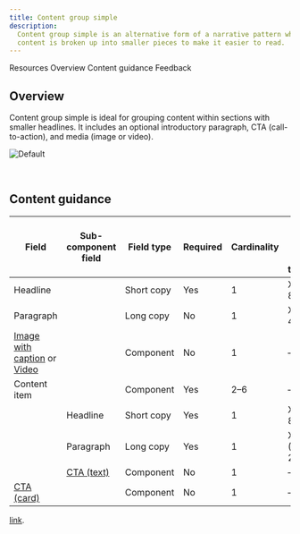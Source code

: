 ```yaml
---
title: Content group simple
description:
  Content group simple is an alternative form of a narrative pattern where the
  content is broken up into smaller pieces to make it easier to read.
---
```



<ComponentDescription name="Content group simple" type="layout" />

<AnchorLinks>

<AnchorLink>Resources</AnchorLink>
<AnchorLink>Overview</AnchorLink>
<AnchorLink>Content guidance</AnchorLink>
<AnchorLink>Feedback</AnchorLink>

</AnchorLinks>

<ResourceLinks name="Content group simple" type="layout" />

## Overview

Content group simple is ideal for grouping content within sections with smaller
headlines. It includes an optional introductory paragraph, CTA (call-to-action),
and media (image or video).

![Default](../../images/pattern/content-group-simple/default.jpg)

<br />

## Content guidance

| Field                                                                                                                                                      | Sub-component <br/>field                                                | Field type | Required | Cardinality | Max character size <br/>(English / translated) |
| ---------------------------------------------------------------------------------------------------------------------------------------------------------- | ----------------------------------------------------------------------- | ---------- | -------- | ----------- | ---------------------------------------------- |
| Headline                                                                                                                                                   |                                                                         | Short copy | Yes      | 1           | XS (65 / 85)                                   |
| Paragraph                                                                                                                                                  |                                                                         | Long copy  | No       | 1           | XXL (350 / 450)                                |
| [Image with caption](https://www.ibm.com/standards/carbon/components/image-with-caption) or [Video](https://www.ibm.com/standards/carbon/components/video) |                                                                         | Component  | No       | 1           | –                                              |
| Content item                                                                                                                                               |                                                                         | Component  | Yes      | 2–6         | –                                              |
|                                                                                                                                                            | Headline                                                                | Short copy | Yes      | 1           | XS (65 / 85)                                   |
|                                                                                                                                                            | Paragraph                                                               | Long copy  | Yes      | 1           | XXXXL (1600 / 2400)                            |
|                                                                                                                                                            | [CTA (text)](https://www.ibm.com/standards/carbon/components/cta/#text) | Component  | No       | 1           | –                                              |
| [CTA (card)](https://www.ibm.com/standards/carbon/components/cta/#card)                                                                                    |                                                                         | Component  | No       | 1           | –                                              |

<a href="https://github.com/carbon-design-system/carbon-for-ibm-dotcom-website/wiki/Character-count-standards" target="_blank" rel="noreferrer">link</a>.

<ComponentFooter name="Content group simple" type="layout" />
